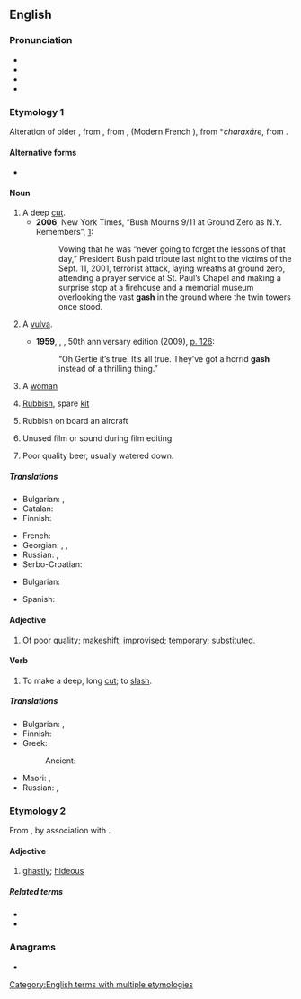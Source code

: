 {{also|Gash}}
==English==

===Pronunciation===
* {{IPA|en|/ɡæʃ/}}
* {{audio|en|en-us-gash.ogg|Audio (US)}}
* {{audio|en|en-uk-gash.ogg|Audio (UK)}}
* {{rhymes|en|æʃ}}

===Etymology 1===
Alteration of older {{m|en|garsh}}, from {{inh|en|enm|garsen}}, from {{der|en|fro|garser}}, {{m|fro|jarsier}} (Modern French {{m|fr|gercer}}), from {{etyl|VL.|en}} *''charaxāre'', from {{der|en|grc|χαρακτήρ||engraver}}.

====Alternative forms====
* {{alter|en|garsh||dated}}

====Noun====
{{en-noun|~|es}}

# A deep [[cut]].
#* '''2006''', New York Times, “Bush Mourns 9/11 at Ground Zero as N.Y. Remembers”, [http://www.nytimes.com/2006/09/11/nyregion/nyregionspecial3/11bush.html?hp&ex=1158033600&en=e468f88da52557ed&ei=5094&partner=homepage]:
#*: Vowing that he was “never going to forget the lessons of that day,” President Bush paid tribute last night to the victims of the Sept. 11, 2001, terrorist attack, laying wreaths at ground zero, attending a prayer service at St. Paul’s Chapel and making a surprise stop at a firehouse and a memorial museum overlooking the vast '''gash''' in the ground where the twin towers once stood.
# {{lb|en|slang|vulgar}} A [[vulva]].
#* '''1959''', {{w|William S. Burroughs}}, ''{{w|Naked Lunch}}'', 50th anniversary edition (2009), [http://books.google.de/books?id=qcTZ1ZCT-S8C&lpg=PA126&pg=PA126#v=onepage&q&f=false p.&nbsp;126]:
#*: “Oh Gertie it’s true. It’s all true. They’ve got a horrid '''gash''' instead of a thrilling thing.”
# {{lb|en|slang|offensive}} A [[woman]]
# {{lb|en|slang|British Royal Navy}} [[rubbish|Rubbish]], spare [[kit]]
# {{lb|en|slang}} Rubbish on board an aircraft
# {{lb|en|slang}} Unused film or sound during film editing
# {{lb|en|slang}} Poor quality beer, usually watered down.

=====Translations=====
{{trans-top|deep cut}}
* Bulgarian: {{t+|bg|разрез|m|sc=Cyrl}}, {{t|bg|дълбока рана|f|sc=Cyrl}}
* Catalan: {{t+|ca|trau|m}}
* Finnish: {{t|fi|[[syvä]] [[viiltohaava]]}}
{{trans-mid}}
* French: {{t+|fr|entaille}}
* Georgian: {{t|ka|განაჭერი}}, {{t|ka|ჭრილობა}}, {{t|ka|ღრმული}}
* Russian: {{t+|ru|разре́з|m}}, {{t+|ru|впа́дина|f}}
* Serbo-Croatian: {{t+|sh|posjekotina}}
{{trans-bottom}}

{{trans-see|vulva}}

{{trans-top|slang: woman}}
* Bulgarian: {{t+|bg|мацка|f|sc=Cyrl}}
{{trans-mid}}
* Spanish: {{t+|es|tajo|m}}
{{trans-bottom}}

{{trans-top|slang: rubbish}}
{{trans-mid}}
{{trans-bottom}}

====Adjective====
{{en-adj}}

# {{lb|en|slang}} Of poor quality; [[makeshift]]; [[improvise]]d; [[temporary]]; [[substituted]].

====Verb====
{{en-verb|es}}

# To make a deep, long [[cut]]; to [[slash]].

=====Translations=====
{{trans-top|to slash}}
* Bulgarian: {{t+|bg|разрязвам|sc=Cyrl}}, {{t+|bg|разсичам|sc=Cyrl}}
* Finnish: {{t+|fi|viiltää}}
* Greek:
*: Ancient: {{t|grc|ἐπιτέμνω}}
{{trans-mid}}
* Maori: {{t|mi|haratua}}, {{t|mi|āhiwahiwa }}
* Russian: {{t+|ru|разрезать}}, {{t+|ru|ре́зать}}
{{trans-bottom}}

===Etymology 2===
From {{m|en|ghastful}}, by association with {{m|en|gash}}.

====Adjective====
{{en-adj}}

# {{lb|en|UK|Scotland|dialect}} [[ghastly]]; [[hideous]]

=====Related terms=====
* {{l|en|gashful}}
* {{l|en|gashly}}

===Anagrams===
* {{anagrams|en|a=aghs|HAGS|hags|shag}}

[[Category:English terms with multiple etymologies]]
